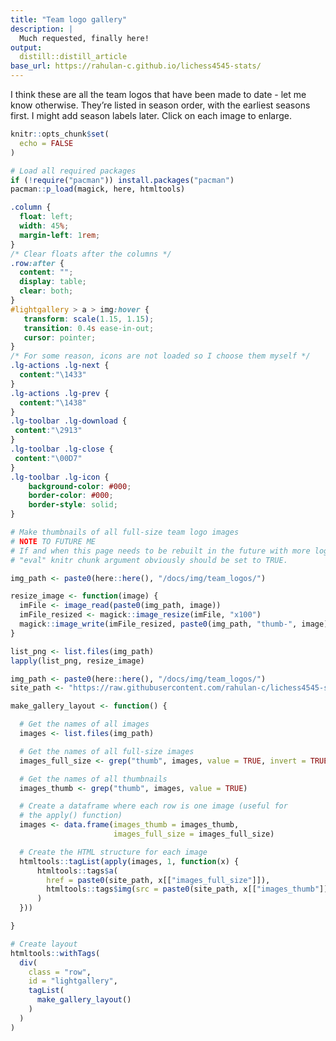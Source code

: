 ```yaml
---
title: "Team logo gallery"
description: |
  Much requested, finally here!  
output:
  distill::distill_article
base_url: https://rahulan-c.github.io/lichess4545-stats/
---
```


I think these are all the team logos that have been made to date - let me know otherwise. They're listed in season order, with the earliest seasons first. I might add season labels later. Click on each image to enlarge.

```r
knitr::opts_chunk$set(
  echo = FALSE
)

# Load all required packages
if (!require("pacman")) install.packages("pacman")
pacman::p_load(magick, here, htmltools)
```

<head>

<link type="text/css" rel="stylesheet" href="https://cdnjs.cloudflare.com/ajax/libs/lightgallery/1.6.0/css/lightgallery.min.css" />
<script src="https://cdnjs.cloudflare.com/ajax/libs/lightgallery-js/1.4.1-beta.0/js/lightgallery.min.js"></script>

<!-- lightgallery plugins -->
<script src="https://cdnjs.cloudflare.com/ajax/libs/lg-fullscreen/1.2.1/lg-fullscreen.min.js"></script>
<script src="https://cdnjs.cloudflare.com/ajax/libs/lg-thumbnail/1.2.1/lg-thumbnail.min.js"></script>

</head>

```css
.column {
  float: left;
  width: 45%;
  margin-left: 1rem;
}
/* Clear floats after the columns */
.row:after {
  content: "";
  display: table;
  clear: both;
}
#lightgallery > a > img:hover {
   transform: scale(1.15, 1.15);
   transition: 0.4s ease-in-out;
   cursor: pointer;
}
/* For some reason, icons are not loaded so I choose them myself */
.lg-actions .lg-next {
  content:"\1433"
}
.lg-actions .lg-prev {
  content:"\1438"
}
.lg-toolbar .lg-download {
 content:"\2913"
}
.lg-toolbar .lg-close {
 content:"\00D7"
}
.lg-toolbar .lg-icon {
	background-color: #000;
	border-color: #000;
	border-style: solid;
}
```


```r
# Make thumbnails of all full-size team logo images
# NOTE TO FUTURE ME
# If and when this page needs to be rebuilt in the future with more logos, the 
# "eval" knitr chunk argument obviously should be set to TRUE.

img_path <- paste0(here::here(), "/docs/img/team_logos/")

resize_image <- function(image) {
  imFile <- image_read(paste0(img_path, image))
  imFile_resized <- magick::image_resize(imFile, "x100")
  magick::image_write(imFile_resized, paste0(img_path, "thumb-", image))
}

list_png <- list.files(img_path)
lapply(list_png, resize_image)
```

```r

img_path <- paste0(here::here(), "/docs/img/team_logos/")
site_path <- "https://raw.githubusercontent.com/rahulan-c/lichess4545-stats/main/docs/img/team_logos/" 

make_gallery_layout <- function() {

  # Get the names of all images
  images <- list.files(img_path)

  # Get the names of all full-size images
  images_full_size <- grep("thumb", images, value = TRUE, invert = TRUE)

  # Get the names of all thumbnails
  images_thumb <- grep("thumb", images, value = TRUE)

  # Create a dataframe where each row is one image (useful for
  # the apply() function)
  images <- data.frame(images_thumb = images_thumb,
                       images_full_size = images_full_size)

  # Create the HTML structure for each image
  htmltools::tagList(apply(images, 1, function(x) {
      htmltools::tags$a(
        href = paste0(site_path, x[["images_full_size"]]),
        htmltools::tags$img(src = paste0(site_path, x[["images_thumb"]]))
      )
  }))

}
```

```r
# Create layout
htmltools::withTags(
  div(
    class = "row",
    id = "lightgallery",
    tagList(
      make_gallery_layout()
    )
  )
)

```

<script type="text/javascript">
    lightGallery(document.getElementById('lightgallery'));
</script>